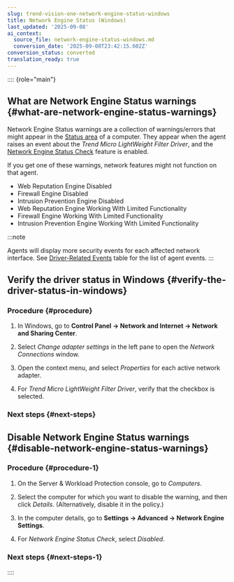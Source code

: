 ```yaml
---
slug: trend-vision-one-network-engine-status-windows
title: Network Engine Status (Windows)
last_updated: '2025-09-08'
ai_context:
  source_file: network-engine-status-windows.md
  conversion_date: '2025-09-08T23:42:15.602Z'
conversion_status: converted
translation_ready: true
---
```


:::: {role="main"}
## What are Network Engine Status warnings {#what-are-network-engine-status-warnings}

Network Engine Status warnings are a collection of warnings/errors that might appear in the [Status area](overview-section-computer-editor.mdx) of a computer. They appear when the agent raises an event about the *Trend Micro LightWeight Filter Driver*, and the [Network Engine Status Check](network-engine-settings.mdx) feature is enabled.

If you get one of these warnings, network features might not function on that agent.

- Web Reputation Engine Disabled
- Firewall Engine Disabled
- Intrusion Prevention Engine Disabled
- Web Reputation Engine Working With Limited Functionality
- Firewall Engine Working With Limited Functionality
- Intrusion Prevention Engine Working With Limited Functionality

:::note

Agents will display more security events for each affected network interface. See [Driver-Related Events](agent-events.mdx) table for the list of agent events.
:::

## Verify the driver status in Windows {#verify-the-driver-status-in-windows}

### Procedure {#procedure}

1.  In Windows, go to **Control Panel → Network and Internet → Network and Sharing Center**.

2.  Select *Change adapter settings* in the left pane to open the *Network Connections* window.

3.  Open the context menu, and select *Properties* for each active network adapter.

4.  For *Trend Micro LightWeight Filter Driver*, verify that the checkbox is selected.

### Next steps {#next-steps}

## Disable Network Engine Status warnings {#disable-network-engine-status-warnings}

### Procedure {#procedure-1}

1.  On the Server & Workload Protection console, go to *Computers*.

2.  Select the computer for which you want to disable the warning, and then click *Details*. (Alternatively, disable it in the policy.)

3.  In the computer details, go to **Settings → Advanced → Network Engine Settings**.

4.  For *Network Engine Status Check*, select *Disabled*.

### Next steps {#next-steps-1}
::::

